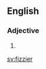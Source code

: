 ==English==

===Adjective===
{{head|en|adjective comparative form}}

# {{en-comparative of|fizzy}}

[[sv:fizzier]]